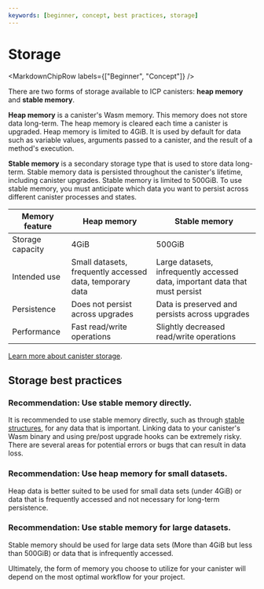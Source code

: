 ```yaml
---
keywords: [beginner, concept, best practices, storage]
---
```



# Storage

<MarkdownChipRow labels={["Beginner", "Concept"]} />



There are two forms of storage available to ICP canisters: **heap memory** and **stable memory**.

**Heap memory** is a canister's Wasm memory. This memory does not store data long-term. The heap memory is cleared each time a canister is upgraded. Heap memory is limited to 4GiB. It is used by default for data such as variable values, arguments passed to a canister, and the result of a method's execution.

**Stable memory** is a secondary storage type that is used to store data long-term. Stable memory data is persisted throughout the canister's lifetime, including canister upgrades. Stable memory is limited to 500GiB. To use stable memory, you must anticipate which data you want to persist across different canister processes and states.

| Memory feature | Heap memory | Stable memory |
|----------------|-------------|---------------|
|Storage capacity| 4GiB        | 500GiB        |
|Intended use    | Small datasets, frequently accessed data, temporary data | Large datasets, infrequently accessed data, important data that must persist |
|Persistence     | Does not persist across upgrades | Data is preserved and persists across upgrades |
|Performance     | Fast read/write operations | Slightly decreased read/write operations |

[Learn more about canister storage](/docs/current/building-dapps/managing-dapps/storage).

## Storage best practices

### Recommendation: Use stable memory directly.

It is recommended to use stable memory directly, such as through [stable structures](https://github.com/dfinity/stable-structures), for any data that is important. Linking data to your canister's Wasm binary and using pre/post upgrade hooks can be extremely risky. There are several areas for potential errors or bugs that can result in data loss.

### Recommendation: Use heap memory for small datasets.

Heap data is better suited to be used for small data sets (under 4GiB) or data that is frequently accessed and not necessary for long-term persistence.

### Recommendation: Use stable memory for large datasets.

Stable memory should be used for large data sets (More than 4GiB but less than 500GiB) or data that is infrequently accessed.

Ultimately, the form of memory you choose to utilize for your canister will depend on the most optimal workflow for your project.

